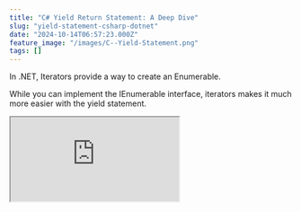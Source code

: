 ```yaml
---
title: "C# Yield Return Statement: A Deep Dive"
slug: "yield-statement-csharp-dotnet"
date: "2024-10-14T06:57:23.000Z"
feature_image: "/images/C--Yield-Statement.png"
tags: []
---
```


In .NET, Iterators provide a way to create an Enumerable.

While you can implement the IEnumerable interface, iterators makes it much more easier with the yield statement.

<iframe src="https://www.youtube.com/embed/PHiptFztTQ8?feature=oembed" />

In this post, let’s learn how to use `yield` statement to create an enumerable, how it works, and how it supports lazy evaluation.

We will also see a real-world use case to search through a large log file stored in cloud storage without downloading the entire file into memory.

This post is sponsored by AWS and is part of my .[NET Series](__GHOST_URL__/blog/tag/dotnet/).

yield Statement in C#
---------------------

[Iterator methods](https://learn.microsoft.com/en-us/dotnet/csharp/iterators#enumeration-sources-with-iterator-methods) are methods that create a source for an enumeration.

The yield method is used to define an iterator method.

Below is a simple iterator method that returns an int enumerable.

    static IEnumerable<int> CreateSimpleIterator() 
    {
      yield return 10;
      yield return 20;
      yield return 30;
    }

The above code uses the `yield return` statement to return each enumerable item one after the other.

Consuming this is similar to consuming any other enumerables in .NET. You can use a for loop, for each, LINQ methods, etc.

    void Main() 
    {
      var list = CreateSimpleIterator();
      foreach(var item in list) {
        item.Dump();
      }
    }

The above method loops through each item and Dumps/prints them on[Dump](https://www.linqpad.net/CustomizingDump.aspx) the console. (For this sample, I am using [LINQPad](https://www.linqpad.net?referrer=rahulpnath.com),, a .NET scratchpad to run code)

### yield - C# Compiler Generated Code

Behind the scenes, the C# compiler is doing all the heavy lifting to generate the `IEnumerable` and `IEnumerator` interfaces for us.

Below is a snapshot of the above code in ILSpy, showing a compiler-generated class that implements the IEnumerator and IEnumerable interfaces.

![](/images/image.png)

C# compiler generated code for iterator methods using yield statement in .NET.

The compiler also generates a state machine to keep track of the method's state and the number of items generated and returned.  
  
More about this in the Lazy Evaluation of yield statement section.

yield break Statement to Stop Item Generation
---------------------------------------------

yield also provides a statement to break out of the enumerable generation conditionally.

This stops generating further items in the enumerable and provides no further items to whoever is consuming the collection.

Let's say we want to generate multiples of tens but limit the numbers generated to less than 100.  
  
The below code loops through and returns as long as the current number is less than 100.

    static IEnumerable < int > CreateSimpleIterator(int number) 
    {
      for (int i = 0; i < number; i++) {
        var tens = i * 10;
    
        if (tens > 100)
          yield
        break;
    
        yield
        return tens;
      }
    }

If the number exceeds 100, it breaks out of the generation loop and stops generating further items in the collection.

Lazy Evaluation of yield Statement in C#
----------------------------------------

Iterator methods are lazy evaluated.

This means the items in the collection are generated only when they are consumed or requested.

To understand this further, let's introduce a few console write-line statements to our simple iterator method.

It writes to the console before starting the item generation, right before returning an item, and when it generates all the items.

    async Task Main() 
    {
      var numbers = CreateSimpleIterator(3);
      "Printing Numbers".Dump();
      foreach(var number in numbers) {
        number.Dump();
      }
    }
    
    static IEnumerable < int > CreateSimpleIterator(int number) 
    {
      "Starting".Dump();
      for (int i = 0; i < number; i++) {
        var tens = i * 10;
        if (tens > 100) yield
        break;
    
        $ "Returning for {i}".Dump();
        yield
        return tens;
      }
    
      "Ending".Dump();
    }

The above method prints the following for the input 3.

    Printing Numbers
    Starting
    Returning for 0
    0
    Returning for 1
    10
    Returning for 2
    20
    Ending

You can see the line `Printing Numbers` comes first, even though we have invoked the `CreateSimpleIterator` method before it.  
  
The iterator method runs only when the consuming code requests the first item from the collection.

This happens when we iterate through the collection in the for-each statement in the Main function.

As we loop through each item, the iterator method returns the item and pauses until the following item is requested.

This is why we see the `Returning for {i}` statement printed and immediately after the number is printed from the consuming code in the `Main`.

When the for-each statement in `Main` asks for the following item, the iterator method generates the next item.

Each item is generated just when it's needed - lazily evaluated.

### Generating Infinite Collections using yield Statement

The lazy generation of items enables us to generate infinite collections using iterator methods.

The below code generates an infinite list of multiples of tens.

    static IEnumerable < int > CreateSimpleIterator() 
    {
      var i = 0;
      while (true) {
        yield
        return i++ * 10;
      }
    }

It's up to the consuming code to terminate or limit the number of items this iterator method generates.

    foreach(var number in numbers.Take(20)) 
    {
      number.Dump();
    }

The above code uses the `Take` method to limit the number of items generated by the iterator method to 20.

Searching An AWS S3 File using yield
------------------------------------

Iterator methods also prove helpful in other real-world scenarios.

Let's say I have a large log file that I need to search through for specific search keywords from within the code.

Downloading the entire file into memory and then searching through it would be time-consuming and not memory efficient.

If the file is unavailable locally but in cloud storage, you will have to factor in network delays to download the entire file before beginning to search it.

Here, I have a large log file in Amazon S3 that I need to search for specific keywords.

_Amazon Simple Storage Service (S3) is an object storage service that provides a scalable and secure storage infrastructure._

[

Amazon S3 For the .NET Developer: How to Easily Get Started

Learn how to get started with Amazon S3 from a .NET Core application. We will learn how to store and retrieve data from the storage, important concepts to be aware of while using S3.

![](/images/logo-512x512-2.png)Rahul NathRahul Pulikkot Nath

![](/images/storage-box.jpg)

](__GHOST_URL__/blog/amazon-s3-dotnet/)

The below code first gets the file object from S3 using the .NET SDK and then uses a StreamReader to read through the file line by line.

For each line it reads it checks if it contains the search term.

    async IAsyncEnumerable<string> FetchAndProcessLogsAsync(IAmazonS3 s3Client, string logFileKey, string searchTerm)
    {
        // Get the S3 object (log file) from the bucket
        var getObjectRequest = new GetObjectRequest
        {
            BucketName = "user-service-large-messages",
            Key = logFileKey
        };
    
        using var s3Object = await s3Client.GetObjectAsync(getObjectRequest);
        using var stream = s3Object.ResponseStream;
        using var reader = new StreamReader(stream, Encoding.UTF8);
    
        // Read the file line by line, lazily returning matching lines.
        string line;
        while ((line = await reader.ReadLineAsync()) != null)
        {
            // If the line contains the search term, yield it
            if (line.Contains(searchTerm, StringComparison.OrdinalIgnoreCase))
            {
                yield return line; // Lazily return the matching line
            }
        }
    }

If a match is found, then it returns the line and proceeds to return to the next line.

However, since this uses the yield statement to generate the iterator method, it proceeds to reading the next line only if the consuming code requests the next item.

### Consuming an IAsyncEnumerable Generated using yield Statement

The above method returns an `IAsyncEnumerable` since the iterator method uses asynchronous methods to perform network requests.

    async Task Main() {
      var client = new AmazonS3Client();
      var lines = FetchAndProcessLogsAsync(client, "Android.log", "Service");
      
      await foreach(var line in lines.Take(200)) 
      {
        line.Dump();
      }
    }

To consume this, we can use the `await` keyword before the for-each statement. The `System.Linq.Async` Nuget package allows the use of normal LINQ methods on an AsyncEnumerable.

[

Getting Started with Async Enumerables: A .NET Developer’s Guide

AsyncEnumerables enhances eumeration of collections with asynchronous capabilities. In this post, let’s explore how C# combines ‘yield return’ with ‘async’ and ‘await’ to create efficient asynchronous data streams and how ‘await foreach’ lets us effortlessly consume them.

![](/images/logo-512x512-3.png)Rahul NathRahul Pulikkot Nath

![](/images/AsyncEnumerable--2-.png)

](__GHOST_URL__/blog/async-enumerable-dotnet/)

The above code limits the number of lines retrieved from the cloud S3 files to 200. Once that many lines (or the end of the file) are retrieved, it will stop reading the file and exit the collection generation.